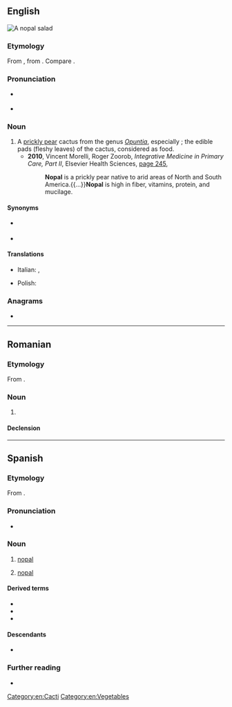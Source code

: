 ==English==
[[File:Nopalsalad.jpg|right|thumb|A '''nopal''' salad]]
{{wikipedia}}

===Etymology===
From {{bor|en|es|nopal}}, from {{der|en|nci|nohpalli||''Opuntia'' cactus}}. Compare {{m|en|nopales}}.

===Pronunciation===
* {{a|GA}} {{IPA|en|/noʊˈpɑl/}}
* {{a|UK}} {{IPA|en|/ˈnəʊpəl/}}

===Noun===
{{en-noun|s|nopal}}

# A [[prickly pear]] cactus from the genus ''[[Opuntia]]'', especially {{taxlink|Opuntia cochinellifera|species}}; the edible pads (fleshy leaves) of the cactus, considered as food.
#* '''2010''', Vincent Morelli, Roger Zoorob, ''Integrative Medicine in Primary Care, Part II'', Elsevier Health Sciences, [https://books.google.com.au/books?id=G5wTj8LYEacC&pg=PA245&dq=%22nopal%22%7C%22nopals%22&hl=en&sa=X&ved=2ahUKEwiU6peJ9c7qAhWDxDgGHV7gAysQ6AEwFnoECFYQAg#v=onepage&q=%22nopal%22%7C%22nopals%22&f=false page 245],
#*: '''Nopal''' is a prickly pear native to arid areas of North and South America.{{...}}'''Nopal''' is high in fiber, vitamins, protein, and mucilage.

====Synonyms====
* {{sense|cactus of genus ''Opuntia''}} {{l|en|prickly pear}}
* {{sense|edible pads of the cactus}} {{l|en|nopales}}

====Translations====
{{trans-top|cactus of genus ''Opuntia''}}
* Italian: {{t|it|nopal|m}}, {{t|it|nopale|m}}
{{trans-mid}}
* Polish: {{t+|pl|opuncja|f}}
{{trans-bottom}}

===Anagrams===
* {{anagrams|en|a=alnop|Plano|Polan|onlap|plano-}}

[[Category:en:Cacti]]
[[Category:en:Vegetables]]

----

==Romanian==

===Etymology===
From {{bor|ro|fr|nopal}}.

===Noun===
{{ro-noun|m|-}}

# {{l|en|nopal}}

====Declension====
{{ro-noun-m|n=sg}}

----

==Spanish==
{{wikipedia|lang=es}}

===Etymology===
From {{bor|es|nci|nohpalli}}.

===Pronunciation===
{{es-IPA}}
* {{audio|es|LL-Q1321 (spa)-AdrianAbdulBaha-nopal.wav|Audio (Colombia)}}

===Noun===
{{es-noun|m}}

# [[#English|nopal]] {{gloss|plant}}
#: {{syn|es|chumbera|higuera chumba|higuera de Indias|higuera de pala|higuera de tuna}}
# [[#English|nopal]] {{gloss|vegetable, nopal plant pads}}
#: {{syn|es|tuna|nopalitos}}

====Derived terms====
* {{l|es|nopaleda}}
* {{l|es|nopalera}}
* {{l|es|nopalito}}

====Descendants====
* {{desc|en|nopal}}

===Further reading===
* {{R:DRAE}}

{{C|es|Cacti|Plants|Vegetables}}